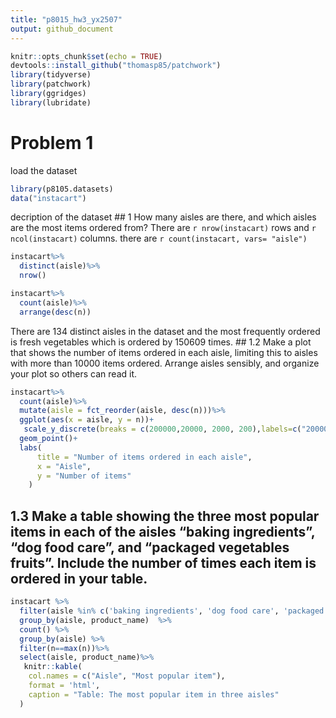 ```yaml
---
title: "p8015_hw3_yx2507"
output: github_document
---
```


```r
knitr::opts_chunk$set(echo = TRUE)
devtools::install_github("thomasp85/patchwork")
library(tidyverse)
library(patchwork)
library(ggridges)
library(lubridate)
```
# Problem 1
load the dataset
```r
library(p8105.datasets)
data("instacart")
```
decription of the dataset
## 1 How many aisles are there, and which aisles are the most items ordered from?
There are `r nrow(instacart)` rows and `r ncol(instacart)` columns. 
there are `r count(instacart, vars= "aisle")` 
```r
instacart%>%
  distinct(aisle)%>%
  nrow()

instacart%>% 
  count(aisle)%>%
  arrange(desc(n))
```
There are 134 distinct aisles in the dataset and the most frequently ordered is fresh vegetables which is ordered by 150609 times.
## 1.2 Make a plot that shows the number of items ordered in each aisle, limiting this to aisles with more than 10000 items ordered. Arrange aisles sensibly, and organize your plot so others can read it.
```r
instacart%>%
  count(aisle)%>%
  mutate(aisle = fct_reorder(aisle, desc(n)))%>%
  ggplot(aes(x = aisle, y = n))+
   scale_y_discrete(breaks = c(200000,20000, 2000, 200),labels=c("200000","20000", "2000", "200"), limits = c(10000,200000)) +
  geom_point()+
  labs(
      title = "Number of items ordered in each aisle",
      x = "Aisle",
      y = "Number of items"
    )
```
## 1.3 Make a table showing the three most popular items in each of the aisles “baking ingredients”, “dog food care”, and “packaged vegetables fruits”. Include the number of times each item is ordered in your table.

```r
instacart %>% 
  filter(aisle %in% c('baking ingredients', 'dog food care', 'packaged vegetables fruits')) %>% 
  group_by(aisle, product_name)  %>% 
  count() %>% 
  group_by(aisle) %>% 
  filter(n==max(n))%>%
  select(aisle, product_name)%>%
   knitr::kable(
    col.names = c("Aisle", "Most popular item"), 
    format = 'html', 
    caption = "Table: The most popular item in three aisles"
  )
```

